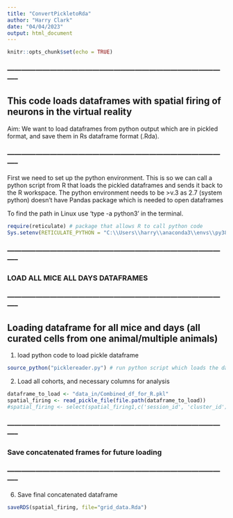 ```yaml
---
title: "ConvertPickletoRda"
author: "Harry Clark"
date: "04/04/2023"
output: html_document
---
```


```r
knitr::opts_chunk$set(echo = TRUE)
```

### ----------------------------------------------------------------------------------------------- ###

## This code loads dataframes with spatial firing of neurons in the virtual reality

Aim: We want to load dataframes from python output which are in pickled format, and save them in Rs dataframe format (.Rda). 

### ----------------------------------------------------------------------------------------------- ###


First we need to set up the python environment. This is so we can call a python script from R that loads the pickled dataframes and sends it back to the R workspace. 
The python environment needs to be >v.3 as 2.7 (system python) doesn't have Pandas package which is needed to open dataframes

To find the path in Linux use 'type -a python3' in the terminal.
```r
require(reticulate) # package that allows R to call python code
Sys.setenv(RETICULATE_PYTHON = "C:\\Users\\harry\\anaconda3\\envs\\py38\\python.exe")
```


### ----------------------------------------------------------------------------------------------- ###

### LOAD ALL MICE ALL DAYS DATAFRAMES

### ----------------------------------------------------------------------------------------------- ###

## Loading dataframe for all mice and days (all curated cells from one animal/multiple animals)

1. load python code to load pickle dataframe
```r
source_python("picklereader.py") # run python script which loads the dataframes - should be in working directory
```

2. Load all cohorts, and necessary columns for analysis

```r
dataframe_to_load <- "data_in/Combined_df_for_R.pkl"  
spatial_firing <- read_pickle_file(file.path(dataframe_to_load)) 
#spatial_firing <- select(spatial_firing1,c('session_id', 'cluster_id'))
```
### ----------------------------------------------------------------------------------------------- ###

### Save concatenated frames for future loading

### ----------------------------------------------------------------------------------------------- ###
6. Save final concatenated dataframe
```r
saveRDS(spatial_firing, file="grid_data.Rda")
```